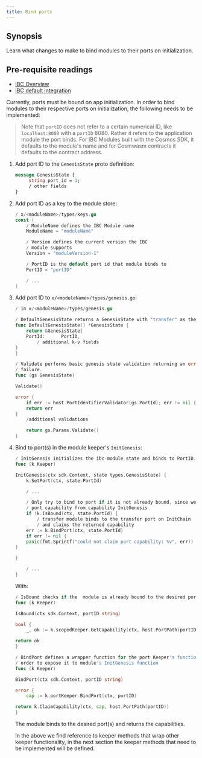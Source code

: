 ```yaml
---
title: Bind ports
---
```


## Synopsis

Learn what changes to make to bind modules to their ports on initialization.

<Note>

## Pre-requisite readings

- [IBC Overview](/docs/ibc/v6.3.x/ibc/overview)
- [IBC default integration](/docs/ibc/v6.3.x/middleware/ics29-fee/integration)

</Note>
Currently, ports must be bound on app initialization. In order to bind modules to their respective ports on initialization, the following needs to be implemented:

> Note that `portID` does not refer to a certain numerical ID, like `localhost:8080` with a `portID` 8080. Rather it refers to the application module the port binds. For IBC Modules built with the Cosmos SDK, it defaults to the module's name and for Cosmwasm contracts it defaults to the contract address.

1. Add port ID to the `GenesisState` proto definition:

   ```protobuf
   message GenesisState {
        string port_id = 1;
        / other fields
   }
   ```

2. Add port ID as a key to the module store:

   ```go expandable
   / x/<moduleName>/types/keys.go
   const (
       / ModuleName defines the IBC Module name
       ModuleName = "moduleName"

       / Version defines the current version the IBC
       / module supports
       Version = "moduleVersion-1"

       / PortID is the default port id that module binds to
       PortID = "portID"

       / ...
   )
   ```

3. Add port ID to `x/<moduleName>/types/genesis.go`:

   ```go expandable
   / in x/<moduleName>/types/genesis.go

   / DefaultGenesisState returns a GenesisState with "transfer" as the default PortID.
   func DefaultGenesisState() *GenesisState {
       return &GenesisState{
       PortId:      PortID,
           / additional k-v fields
   }
   }

   / Validate performs basic genesis state validation returning an error upon any
   / failure.
   func (gs GenesisState)

   Validate()

   error {
       if err := host.PortIdentifierValidator(gs.PortId); err != nil {
       return err
   }
       /additional validations

       return gs.Params.Validate()
   }
   ```

4. Bind to port(s) in the module keeper's `InitGenesis`:

   ```go expandable
   / InitGenesis initializes the ibc-module state and binds to PortID.
   func (k Keeper)

   InitGenesis(ctx sdk.Context, state types.GenesisState) {
       k.SetPort(ctx, state.PortId)

       / ...

       / Only try to bind to port if it is not already bound, since we may already own
       / port capability from capability InitGenesis
       if !k.IsBound(ctx, state.PortId) {
           / transfer module binds to the transfer port on InitChain
           / and claims the returned capability
       err := k.BindPort(ctx, state.PortId)
       if err != nil {
       panic(fmt.Sprintf("could not claim port capability: %v", err))
   }

   }

       / ...
   }
   ```

   With:

   ```go expandable
   / IsBound checks if the  module is already bound to the desired port
   func (k Keeper)

   IsBound(ctx sdk.Context, portID string)

   bool {
       _, ok := k.scopedKeeper.GetCapability(ctx, host.PortPath(portID))

   return ok
   }

   / BindPort defines a wrapper function for the port Keeper's function in
   / order to expose it to module's InitGenesis function
   func (k Keeper)

   BindPort(ctx sdk.Context, portID string)

   error {
       cap := k.portKeeper.BindPort(ctx, portID)

   return k.ClaimCapability(ctx, cap, host.PortPath(portID))
   }
   ```

   The module binds to the desired port(s) and returns the capabilities.

   In the above we find reference to keeper methods that wrap other keeper functionality, in the next section the keeper methods that need to be implemented will be defined.
